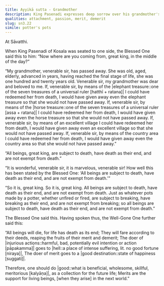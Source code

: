 ```yaml
---
title: Ayyikā sutta - Grandmother
description: King Pasenadi expresses deep sorrow over his grandmother's death. The Buddha teaches him that all beings, without exception, are subject to death and cannot escape it, likening it to a potter's pots that are all bound to break.
qualities: attachment, passion, merit, demerit
slug: sn3.22
simile: potter's pots
---
```


At Sāvatthi.

When King Pasenadi of Kosala was seated to one side, the Blessed One said this to him: “Now where are you coming from, great king, in the middle of the day?”

“My grandmother, venerable sir, has passed away. She was old, aged, elderly, advanced in years, having reached the final stage of life, she was one hundred and twenty years old. Venerable sir, my grandmother was dear and beloved to me. If, venerable sir, by means of the |elephant treasure::one of the seven treasures of a universal ruler [hatthī + ratana]| I could have redeemed her from death, I would have given away even the elephant treasure so that she would not have passed away. If, venerable sir, by means of the |horse treasure::one of the seven treasures of a universal ruler [assa + ratana]| I could have redeemed her from death, I would have given away even the horse treasure so that she would not have passed away. If, venerable sir, by means of an excellent village I could have redeemed her from death, I would have given away even an excellent village so that she would not have passed away. If, venerable sir, by means of the country area I could have redeemed her from death, I would have given away even the country area so that she would not have passed away.”

“All beings, great king, are subject to death, have death as their end, and are not exempt from death.”

“It is wonderful, venerable sir, it is marvelous, venerable sir! How well this has been stated by the Blessed One: ‘All beings are subject to death, have death as their end, and are not exempt from death.’”

“So it is, great king. So it is, great king. All beings are subject to death, have death as their end, and are not exempt from death. Just as whatever pots made by a potter, whether unfired or fired, are subject to breaking, have breaking as their end, and are not exempt from breaking; so all beings are subject to death, have death as their end, and are not exempt from death.”

The Blessed One said this. Having spoken thus, the Well-Gone One further said this:

“All beings will die,
for life has death as its end;
They will fare according to their deeds,
reaping the fruits of their merit and demerit;
The doer of |injurious actions::harmful, bad, potentially evil intention or action [pāpakamma]| goes to |hell::a place of intense suffering, lit. no good fortune [niraya]|,
The doer of merit goes to a |good destination::state of happiness [suggati]|.

Therefore, one should do |good::what is beneficial, wholesome, skillful, meritorious [kalyāṇa]|,
as a collection for the future life;
Merits are the support for living beings,
[when they arise] in the next world.”